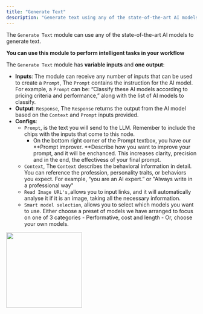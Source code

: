 ```yaml
---
title: "Generate Text"
description: "Generate text using any of the state-of-the-art AI models"
---
```


The `Generate Text` module can use any of the state-of-the-art AI models to generate text.

**You can use this module to perform intelligent tasks in your workflow**

The `Generate Text` module has **variable inputs** and **one output**:

- **Inputs**: The module can receive any number of inputs that can be used to create a `Prompt`, The `Prompt` contains the instruction for the AI model. For example, a `Prompt` can be: “Classify these AI models according to pricing criteria and performance,” along with the list of AI models to classify.
- **Output**: `Response`, The `Response` returns the output from the AI model based on the `Context` and `Prompt` inputs provided.
- **Configs**:
  - `Prompt`, is the text you will send to the LLM. Remember to include the chips with the inputs that come to this node. 
    - On the bottom right corner of the Prompt textbox, you have our **Prompt improver. **Describe how you want to improve your prompt, and it will be enchanced. This increases clarity, precision and in the end, the effectivess of your final prompt.
  - `Context`, The `Context` describes the behavioral information in detail. You can reference the profession, personality traits, or behaviors you expect. For example, “you are an AI expert.” or "Always write in a professional way"
  - `Read Image URL's,`allows you to input links, and it will automatically analyse it if it is an image, taking all the necessary information.
  - `Smart model selection`, allows you to select which models you want to use. Either choose a preset of models we have arranged to focus on one of 3 categories - Performative, cost and length - Or, choose your own models.

<img
  height="200"
  src="/Screenshot2025-04-07at13.45.17.png"
  alt=""
  title=""
/>